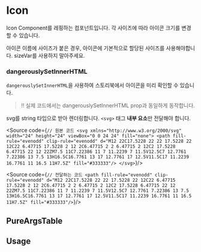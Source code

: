 
<Meta of={IconStories} />

# Icon

Icon Component를 레핑하는 컴포넌트입니다. 각 사이즈에 따라 아이콘 크기를 변경할 수 있습니다.

아이콘 이름에 사이즈가 붙은 경우, 아이콘에 기본적으로 할당된 사이즈를 사용해야합니다.
sizeVar를 사용하지 말아주세요.



### dangerouslySetInnerHTML

`dangerouslySetInnerHTML`을 사용하여 스토리북에서 아이콘을 미리 확인할 수 있습니다.

> ‼️ 실제 코드에서는 dangerouslySetInnerHTML prop과 동일하게 동작합니다.

svg를 string 타입으로 받아 렌더링합니다. `<svg>` 태그 **내부 요소**만 전달해야 합니다.

<Source code={`// 원본 코드
<svg xmlns="http://www.w3.org/2000/svg" width="24" height="24" viewBox="0 0 24 24" fill="none">
  <path fill-rule="evenodd" clip-rule="evenodd" d="M12 22C17.5228 22 22 17.5228 22 12C22 6.47715 17.5228 2 12 2C6.47715 2 2 6.47715 2 12C2 17.5228 6.47715 22 12 22ZM7.5 11C7.22386 11 7 11.2239 7 11.5V12.5C7 12.7761 7.22386 13 7.5 13H16.5C16.7761 13 17 12.7761 17 12.5V11.5C17 11.2239 16.7761 11 16.5 11H7.5Z" fill="#333333"/>
</svg>`}/>

<Source code={`// 전달하는 코드
<path fill-rule="evenodd" clip-rule="evenodd" d="M12 22C17.5228 22 22 17.5228 22 12C22 6.47715 17.5228 2 12 2C6.47715 2 2 6.47715 2 12C2 17.5228 6.47715 22 12 22ZM7.5 11C7.22386 11 7 11.2239 7 11.5V12.5C7 12.7761 7.22386 13 7.5 13H16.5C16.7761 13 17 12.7761 17 12.5V11.5C17 11.2239 16.7761 11 16.5 11H7.5Z" fill="#333333"/>`}/>




## PureArgsTable

<PureArgsTable of={Icon} />

## Usage


<Canvas of={IconStories.Playground} />

